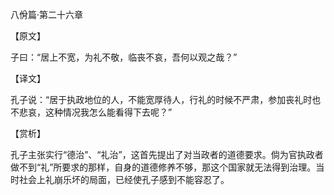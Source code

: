 

八佾篇·第二十六章

【原文】

子曰：“居上不宽，为礼不敬，临丧不哀，吾何以观之哉？”

【译文】

孔子说：“居于执政地位的人，不能宽厚待人，行礼的时候不严肃，参加丧礼时也不悲哀，这种情况我怎么能看得下去呢？”

【赏析】

孔子主张实行“德治”、“礼治”，这首先提出了对当政者的道德要求。倘为官执政者做不到“礼”所要求的那样，自身的道德修养不够，那这个国家就无法得到治理。当时社会上礼崩乐坏的局面，已经使孔子感到不能容忍了。

